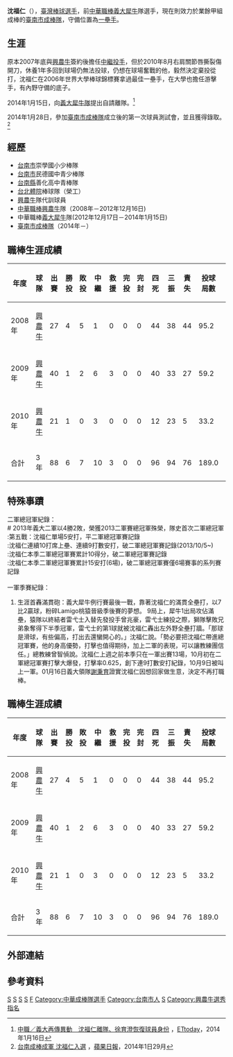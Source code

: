 {{Infobox 中華職棒選手|
name=沈福仁|
image=Replace this image male.svg <!-- only free-content images are allowed for depicting living people. Non-free and "fair use" images, promo photos, etc., will be deleted - see [[WP:NONFREE|WP:NONFREE]] --> |
width=150|
position=投手|
team=|
number=30|
bats=右|
throws=右
|birthdate={{birth_date_and_age|1984|2|6|mf=y}}|
birthplace={{TWN}}[[台南縣|台南縣]]|
debutdate=3月20日|
debutyear=2008年|
debutteam=興農牛|
statyear=2010年7月21日|
stat1label=勝投－敗投|
stat1value=6－7|
stat2label=中繼－救援|
stat2value=10－3|
stat3label=三振－四死|
stat3value=94－96|
stat4label=防禦率|
stat4value=3.619|
teams=<nowiki></nowiki>
*[[興農牛|興農牛]] （2008年－2012年）
*[[義大犀牛|義大犀牛]] (2013年－2014年1月5日)
*[[臺南市成棒隊|臺南市成棒隊]]（2014年－）
}}
'''沈福仁'''（{{bd|1984年|2月6日}}），[[臺灣|臺灣]][[棒球|棒球]][[選手|選手]]，前[[中華職棒|中華職棒]][[義大犀牛|義大犀牛]]隊選手，現在則效力於業餘甲組成棒的[[臺南市成棒隊|臺南市成棒隊]]，守備位置為[[一壘手|一壘手]]。



==生涯==
原本2007年底與[[興農牛|興農牛]]簽約後擔任[[中繼投手|中繼投手]]，但於2010年8月右肩關節唇撕裂傷開刀，休養1年多回到球場仍無法投球，仍想在球場奮戰的他，毅然決定棄投從打，沈福仁在2006年世界大學棒球錦標賽拿過最佳一壘手，在大學也擔任游擊手，有內野守備的底子。

2014年1月15日，向[[義大犀牛隊|義大犀牛隊]]提出自請離隊。<ref>[https://tw.news.yahoo.com/%E4%B8%AD%E8%81%B7-%E7%BE%A9%E5%A4%A7%E5%86%8D%E5%82%B3%E7%95%B0%E5%8B%95-%E6%B2%88%E7%A6%8F%E4%BB%81%E9%9B%A2%E9%9A%8A-%E5%BE%90%E8%82%B2%E6%BE%84%E6%81%A2%E5%BE%A9%E7%90%83%E5%93%A1%E8%BA%AB%E4%BB%BD-041500007.html 中職／義大再傳異動　沈福仁離隊、徐育澄恢復球員身份] {{webarchive|url=https://web.archive.org/web/20140420074728/https://tw.news.yahoo.com/%E4%B8%AD%E8%81%B7-%E7%BE%A9%E5%A4%A7%E5%86%8D%E5%82%B3%E7%95%B0%E5%8B%95-%E6%B2%88%E7%A6%8F%E4%BB%81%E9%9B%A2%E9%9A%8A-%E5%BE%90%E8%82%B2%E6%BE%84%E6%81%A2%E5%BE%A9%E7%90%83%E5%93%A1%E8%BA%AB%E4%BB%BD-041500007.html |date=2014-04-20 }}，[[ETtoday|ETtoday]]，2014年1月16日</ref>

2014年1月28日，參加[[臺南市成棒隊|臺南市成棒隊]]成立後的第一次球員測試會，並且獲得錄取。<ref>[http://www.appledaily.com.tw/appledaily/article/sports/20140129/35610196/ 台南成棒成軍 沈福仁入選] {{Wayback|url=http://www.appledaily.com.tw/appledaily/article/sports/20140129/35610196/ |date=20140301164919 }}，[[蘋果日報|蘋果日報]]，2014年1日29月</ref> 



==經歷==
*[[台南市|台南市]]崇學國小少棒隊 
*[[台南市|台南市]]民德國中青少棒隊 
*[[台南縣|台南縣]]善化高中青棒隊 
*[[台北體院|台北體院]]棒球隊（榮工） 
*[[興農牛|興農牛]]隊代訓球員 
*[[中華職棒|中華職棒]][[興農牛|興農牛]]隊（2008年－2012年12月16日)
*中華職棒[[義大犀牛|義大犀牛]]隊(2012年12月17日－2014年1月15日)
*[[臺南市成棒隊|臺南市成棒隊]]（2014年－）

==職棒生涯成績==
{|border=1 width="800px"
|- align=middle 
!年度!!球隊!!出賽!!勝投!!敗投!!中繼!!救援!!完投!!完封!!四死!!三振!!責失!!投球局數!!防禦率
|- align="center"
|2008年||[[興農牛|興農牛]]||27||4||5||1||0||0||0||44||38||44||95.2||4.14
|- align="center"
|2009年||[[興農牛|興農牛]]||40||1||2||6||3||0||0||40||33||27||59.2||4.072
|- align="center"
|2010年||[[興農牛|興農牛]]||21||1||0||3||0||0||0||12||23||5||33.2||1.336
|- align=middle style="color:black; background-color:#A000B0"
!合計!!3年||88||6||7||10||3||0||0||96||94||76||189.0||3.619
|}


==特殊事蹟==
二軍總冠軍紀錄：<br />
# 2013年義大二軍以4勝2敗，榮獲2013二軍賽總冠軍殊榮，隊史首次二軍總冠軍<br />
:第五戰：沈福仁單場5安打，平二軍總冠軍賽記錄<br />
:沈福仁連續10打席上壘、連續9打數安打，破二軍總冠軍賽記錄(2013/10/5~)<br />
:沈福仁本季二軍總冠軍賽累計10得分，破二軍總冠軍賽記錄<br />
:沈福仁本季二軍總冠軍賽累計15安打(6場)，破二軍總冠軍賽僅6場賽事的系列賽記錄<br />
<br />
一軍季賽紀錄：
# 生涯首轟滿貫砲：義大犀牛例行賽最後一戰，靠著沈福仁的滿貫全壘打，以7比2贏球，粉碎Lamigo桃猿晉級季後賽的夢想。 9局上，犀牛1出局攻佔滿壘，猿隊以終結者雷弋士入替先發投手曾兆豪，雷弋士練投之際，獅隊擊敗兄弟象奪得下半季冠軍，雷弋士的第1球就被沈福仁轟出左外野全壘打牆。「那球是滑球，有些偏高，打出去還蠻開心的。」沈福仁說。「勢必要把沈福仁帶進總冠軍賽，他的身高優勢，打擊也值得期待，加上二軍的表現，可以讓教練團信任。」總教練曾智偵說。沈福仁上週之前本季只在一軍出賽13場，10月初在二軍總冠軍賽打擊大爆發，打擊率0.625，創下連9打數安打紀錄，10月9日被叫上一軍。01月16日義大領隊[[謝秉育|謝秉育]]證實沈福仁因想回家做生意，決定不再打職棒。



==職棒生涯成績==
{|border=1 width="800px"
|- align=middle 
!年度!!球隊!!出賽!!勝投!!敗投!!中繼!!救援!!完投!!完封!!四死!!三振!!責失!!投球局數!!防禦率
|- align="center"
|2008年||[[興農牛|興農牛]]||27||4||5||1||0||0||0||44||38||44||95.2||4.14
|- align="center"
|2009年||[[興農牛|興農牛]]||40||1||2||6||3||0||0||40||33||27||59.2||4.072
|- align="center"
|2010年||[[興農牛|興農牛]]||21||1||0||3||0||0||0||12||23||5||33.2||1.336
|- align=middle style="color:black; background-color:#A000B0"
!合計!!3年||88||6||7||10||3||0||0||96||94||76||189.0||3.619
|}


==外部連結==
{{台灣棒球維基館}}
{{中華職棒球員資料|id=R268|name=沈福仁}}


==參考資料==
{{Reflist}}



{{2004年第二屆世界大學棒球錦標賽中華成棒代表隊}}
{{2005年第二十三屆亞洲棒球錦標賽中華成棒代表隊}}
{{2006年第三屆世界大學棒球錦標賽中華成棒代表隊}}


[[Category:在世人物|S]]
[[Category:1984年出生|S]]
[[Category:台灣棒球運動員|S]]
[[Category:興農牛隊球員|S]]
[[Category:沈姓|F]]
[[Category:中華成棒隊選手|Category:中華成棒隊選手]]
[[Category:台南市人|Category:台南市人]]
[[Category:義大犀牛隊球員|S]]
[[Category:興農牛選秀指名|Category:興農牛選秀指名]]